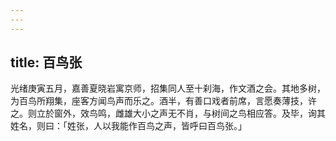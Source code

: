 ```yaml
---
---
---
```

title: 百鸟张
---



光绪庚寅五月，嘉善夏晓岩寓京师，招集同人至十刹海，作文酒之会。其地多树，为百鸟所翔集，座客方闻鸟声而乐之。酒半，有善口戏者前席，言愿奏薄技，许之。则立於窗外，效鸟鸣，雌雄大小之声无不肖，与树间之鸟相应答。及毕，询其姓名，则曰：「姓张，人以我能作百鸟之声，皆呼曰百鸟张。」